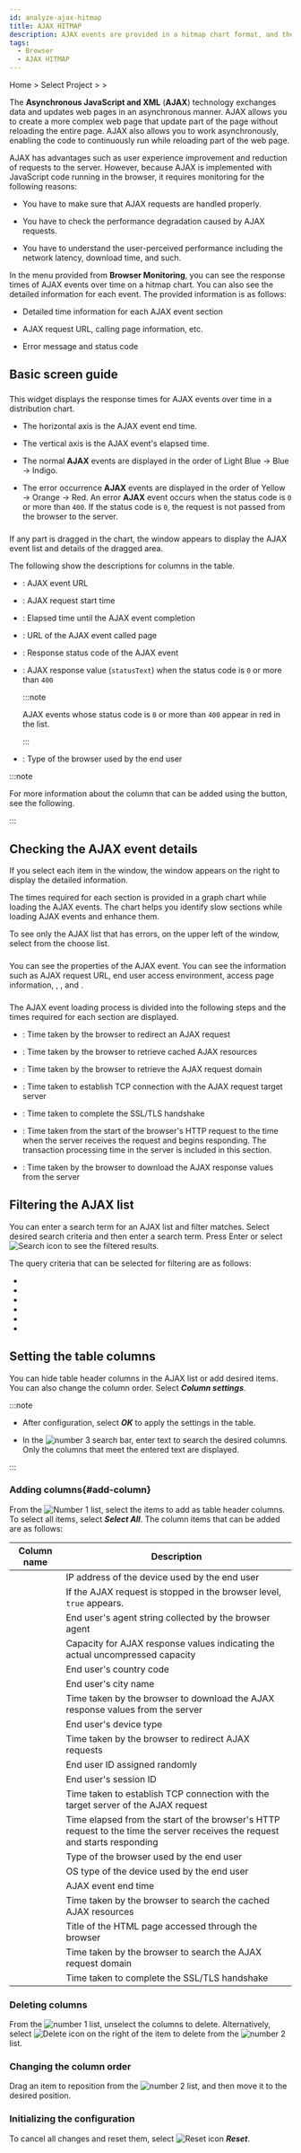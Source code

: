 ```yaml
---
id: analyze-ajax-hitmap
title: AJAX HITMAP
description: AJAX events are provided in a hitmap chart format, and the detailed information about each event can be viewed.
tags:
  - Browser
  - AJAX HITMAP
---
```


Home > Select Project > <Cmdname sid="analysis" className="uitext" /> > <Cmdname sid="ajaxAnalytics" className="uitext" />

The **Asynchronous JavaScript and XML** (**AJAX**) technology exchanges data and updates web pages in an asynchronous manner. AJAX allows you to create a more complex web page that update part of the page without reloading the entire page. AJAX also allows you to work asynchronously, enabling the code to continuously run while reloading part of the web page. 

AJAX has advantages such as user experience improvement and reduction of requests to the server. However, because AJAX is implemented with JavaScript code running in the browser, it requires monitoring for the following reasons:

-   You have to make sure that AJAX requests are handled properly.

-   You have to check the performance degradation caused by AJAX requests.

-   You have to understand the user-perceived performance including the network latency, download time, and such.

In the <Cmdname sid="ajaxAnalytics" className="uitext" /> menu provided from **Browser Monitoring**, you can see the response times of AJAX events over time on a hitmap chart. You can also see the detailed information for each event. The provided information is as follows:

-   Detailed time information for each AJAX event section

-   AJAX request URL, calling page information, etc.

-   Error message and status code

## Basic screen guide

### <Cmdname sid="ajaxAnalytics" />

<ImgLang img='browser-analysis-ajax-hitmap.png' desc='AJAX Hitmap' />

This widget displays the response times for AJAX events over time in a distribution chart. 

-   The horizontal axis is the AJAX event end time.

-   The vertical axis is the AJAX event's elapsed time.

-   The normal <b>AJAX</b> events are displayed in the order of <span class='lowfg'>Light Blue</span> → <span class='normal'>Blue</span> → <span class='highfg'>Indigo</span>.

-   The error occurrence <b>AJAX</b> events are displayed in the order of <span class='logwr'>Yellow</span> → <span class='slow'>Orange</span> → <span class='vslow'>Red</span>. An error <b>AJAX</b> event occurs when the status code is <code>0</code> or more than <code>400</code>. If the status code is <code>0</code>, the request is not passed from the browser to the server.

### <Cmdname sid="ajax" /> <Cmdname sid="list" />

<ImgLang img='browser-analysis-ajax-hitmap-list.png' desc='AJAX Hitmap' />

If any part is dragged in the <Cmdname sid="ajaxAnalytics" className='uitext' /> chart, the <Cmdname sid="ajax" className="uitext" /> <Cmdname sid="analysis" className="uitext" /> window appears to display the AJAX event list and details of the dragged area.

The following show the descriptions for columns in the table.

-   <Cmdname sid="ajax_request_url" className="uitext" />: AJAX event URL

-   <Cmdname sid="start_time" className="uitext" />: AJAX request start time

-   <Cmdname sid="elapsed" className="uitext" />: Elapsed time until the AJAX event completion

-   <Cmdname sid="page_url" className="uitext" />: URL of the AJAX event called page

-   <Cmdname sid="status_code" className="uitext" />: Response status code of the AJAX event

-   <Cmdname sid="errMessage" className="uitext" />: AJAX response value (<code>statusText</code>) when the status code is <code>0</code> or more than <code>400</code>

    :::note

    AJAX events whose status code is `0` or more than `400` appear in <span class='vslow'>red</span> in the list.

    :::

-   <Cmdname sid="browser" className="uitext" />: Type of the browser used by the end user

:::note

For more information about the column that can be added using the <Cmdname sid="add_a_column" className="uitext" /> button, see <Link to="#add-column">the following</Link>.

:::

## Checking the AJAX event details

If you select each item in the <Cmdname sid="ajax" className="uitext" /> <Cmdname sid="analysis" className="uitext" /> window, the <Cmdname sid="ajax" className="uitext" /> <Cmdname sid="info" className="uitext" /> window appears on the right to display the detailed information.

<ImgLang img='browser-analysis-ajax-hitmap-details.png' desc='AJAX Event Details' />

The times required for each section is provided in a graph chart while loading the AJAX events. The chart helps you identify slow sections while loading AJAX events and enhance them.

To see only the AJAX list that has errors, on the upper left of the <Cmdname sid="ajax" className="uitext" /> <Cmdname sid="info" className="uitext" /> window, select from the <Cmdname sid="error" className="uitext" /> <Cmdname sid="all" className="uitext" /> choose list.

### <Cmdname sid="ajax" className="uitext" /> <Cmdname sid="info" className="uitext" />

You can see the properties of the AJAX event. You can see the information such as AJAX request URL, end user access environment, access page information, <Cmdname sid="user_id" className="uitext" />, <Cmdname sid="session_id" className="uitext" />, and <Cmdname sid="TTL06081" className="uitext" />.

### <Cmdname sid="TTL07106" className="uitext" /> <Cmdname sid="info" className="uitext" />

The AJAX event loading process is divided into the following steps and the times required for each section are displayed. 

-   <Cmdname sid="redirect_time" className="uitext" />: Time taken by the browser to redirect an AJAX request

-   <Cmdname sid="cache_time" className="uitext" />: Time taken by the browser to retrieve cached AJAX resources

-   <Cmdname sid="TTL06193" className="uitext" />: Time taken by the browser to retrieve the AJAX request domain

-   <Cmdname sid="connect_time" className="uitext" />: Time taken to establish TCP connection with the AJAX request target server

-   <Cmdname sid="ssl_time" className="uitext" />: Time taken to complete the SSL/TLS handshake

-   <Cmdname sid="wait_time" className="uitext" />: Time taken from the start of the browser's HTTP request to the time when the server receives the request and begins responding. The transaction processing time in the server is included in this section.

-   <Cmdname sid="download_time" className="uitext" />: Time taken by the browser to download the AJAX response values from the server

## Filtering the AJAX list

You can enter a search term for an AJAX list and filter matches. Select desired search criteria and then enter a search term. Press Enter or select ![Search icon](/img/ico-search.svg) to see the filtered results.

<ImgLang img='browser-analysis-ajax-hitmap-filter.png' desc='Filtering List' />

The query criteria that can be selected for filtering are as follows:

-   <Cmdname sid="TTL07103" className="uitext" />
-   <Cmdname sid="page_url" className="uitext" />
-   <Cmdname sid="browser" className="uitext" />
-   <Cmdname sid="os" className="uitext" />
-   <Cmdname sid="device" className="uitext" />
-   <Cmdname sid="client_ip" className="uitext" />

## Setting the table columns

You can hide table header columns in the AJAX list or add desired items. You can also change the column order. Select **_Column settings_**.

<ImgLang img="browser-analysis-ajax-column-settings.png" desc="Column Settings" />

:::note

-   After configuration, select **_OK_** to apply the settings in the table.

-   In the ![number 3](/img/number-03.png) search bar, enter text to search the desired columns. Only the columns that meet the entered text are displayed.

:::

### Adding columns{#add-column}

From the ![Number 1](/img/number-01.png) list, select the items to add as table header columns. To select all items, select **_Select All_**. The column items that can be added are as follows:

| Column name                                        | Description                                                                                                                 |
| -------------------------------------------------- | --------------------------------------------------------------------------------------------------------------------------- |
| <Cmdname sid="client_ip" className="uitext" />     | IP address of the device used by the end user                                                                               |
| <Cmdname sid="TTL07104" className="uitext" />      | If the AJAX request is stopped in the browser level, `true` appears.                                                        |
| <Cmdname sid="user_agent" className="uitext" />    | End user's agent string collected by the browser agent                                                                      |
| <Cmdname sid="size" className="uitext" />          | Capacity for AJAX response values indicating the actual uncompressed capacity                                               |
| <Cmdname sid="country" className="uitext" />       | End user's country code                                                                                                     |
| <Cmdname sid="city" className="uitext" />          | End user's city name                                                                                                        |
| <Cmdname sid="download_time" className="uitext" /> | Time taken by the browser to download the AJAX response values from the server                                              |
| <Cmdname sid="device" className="uitext" />        | End user's device type                                                                                                      |
| <Cmdname sid="redirect_time" className="uitext" /> | Time taken by the browser to redirect AJAX requests                                                                         |
| <Cmdname sid="user_id" className="uitext" />       | End user ID assigned randomly                                                                                               |
| <Cmdname sid="session_id" className="uitext" />    | End user's session ID                                                                                                       |
| <Cmdname sid="connect_time" className="uitext" />  | Time taken to establish TCP connection with the target server of the AJAX request                                           |
| <Cmdname sid="wait_time" className="uitext" />     | Time elapsed from the start of the browser's HTTP request to the time the server receives the request and starts responding |
| <Cmdname sid="browser" className="uitext" />       | Type of the browser used by the end user                                                                                    |
| <Cmdname sid="os" className="uitext" />            | OS type of the device used by the end user                                                                                  |
| <Cmdname sid="end_time" className="uitext" />      | AJAX event end time                                                                                                         |
| <Cmdname sid="cache_time" className="uitext" />    | Time taken by the browser to search the cached AJAX resources                                                               |
| <Cmdname sid="page_title" className="uitext" />    | Title of the HTML page accessed through the browser                                                                         |
| <Cmdname sid="TTL06193" className="uitext" />      | Time taken by the browser to search the AJAX request domain                                                                 |
| <Cmdname sid="ssl_time" className="uitext" />      | Time taken to complete the SSL/TLS handshake                                                                                |

### Deleting columns

From the ![number 1](/img/number-01.png) list, unselect the columns to delete. Alternatively, select ![Delete icon](/img/ico-remove-white.svg) on the right of the item to delete from the ![number 2](/img/number-02.png) list.

### Changing the column order

Drag an item to reposition from the ![number 2](/img/number-02.png) list, and then move it to the desired position. 

### Initializing the configuration

To cancel all changes and reset them, select ![Reset icon](/img/ico-reset.svg) **_Reset_**.
